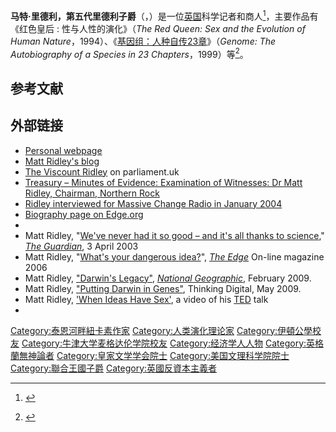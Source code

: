 {{Infobox officeholder
| honorific-prefix  = [[非常尊敬的|非常尊敬的]]
| name              = The Viscount Ridley<br>里德利子爵
| honorific-suffix  ={{post-nominals|country=GBR|size=100%|DL|FRSL|FMedSci}}
| office            = [[Member_of_the_House_of_Lords|Member of the House of Lords]] <br />[[Lords_Temporal|Lord Temporal]]
| term_start        =  2013年2月13日<br />[[世袭贵族|世袭贵族]]
|predecessor        = [[Robert_Shirley,_13th_Earl_Ferrers|The 13th Earl Ferrers]]
| office2           = [[北岩銀行|北岩銀行]]主席
| term_start2       = 2004年4月
| term_end2         = 2007年10月
| predecessor2      = [[Sir_John_Riddell,_13th_Baronet|Sir John Riddell]]
| successor2        = Bryan Sanderson
| birth_name        = Matthew White Ridley
| image             = official portrait of Viscount Ridley crop 2.jpg
| birth_date        = {{birth date and age|1958|2|7|df=y}}
| birth_place       = 英国[[諾森伯蘭郡|諾森伯蘭郡]]
| parents           = {{Plainlist}}
* [[Matthew_White_Ridley,_4th_Viscount_Ridley|Matthew White Ridley, 4th Viscount Ridley]]
* Lady Anne Katharine Gabrielle Lumley
{{Endplainlist}}
| spouse            = {{marriage|[[Anya_Hurlbert|Anya Hurlbert]]|1989}}<ref name=whoswho/>
| children          = One son, one daughter
| residence         = [[Blagdon_Hall|Blagdon Hall]], Northumberland
 | blank1          = Employer
 | data1           = {{Plainlist}}
* 《[[经济学人|经济学人]]》
* [[Centre_for_Life|Centre for Life]]
* [[北岩銀行|北岩銀行]]
{{Endplainlist}}
| awards = {{Plainlist}}
* [[Deputy_Lieutenant|Deputy Lieutenant]] of Northumberland (2007)<ref name="DeputyLieutenant">{{cite web |url=http://www.northumberland.gov.uk/About/Partners/Northumberland-lieutenancy.aspx |title=Northumberland Lord-Lieutenant |publisher=[[Northumberland_County_Council|Northumberland County Council]] |accessdate=2016-08-10}}</ref>
* [[皇家文學學會|皇家文學學會]]会士（1999）
* [[英国医学科学院|英国医学科学院]]院士（2004）<ref name=fmedsci>{{cite web |year=2004 |archiveurl=https://web.archive.org/web/20160715102113/http://www.acmedsci.ac.uk/fellows/fellows-directory/ordinary-fellows/dr-matthew-ridley/ |title=Dr Matthew Ridley FMedSci |publisher=Academy of Medical Sciences |archivedate=2016-07-15 |url=http://www.acmedsci.ac.uk/fellows/fellows-directory/ordinary-fellows/dr-matthew-ridley/}}</ref>
{{Endplainlist}}
| nationality       = 英国
| alma_mater        = {{Plainlist}}
* [[伊顿公学|伊顿公学]]
* [[牛津大学莫德林学院|牛津大学莫德林学院]]（BA, DPhil）
{{Endplainlist}}
| occupation        = Journalist, businessman
| party             = [[保守黨_(英國)|保守黨]]
| relatives = [[Rose_Paterson|Rose Paterson]]（姐妹）
| known_for    = {{Plainlist}}
* [[Northumberlandia|Northumberlandia]]
{{Endplainlist}}
| module= {{Infobox scientist |embed=yes
  |thesis_title = Mating system of the pheasant (Phasianus colchicus)
  |thesis_url=http://ethos.bl.uk/OrderDetails.do?uin=uk.bl.ethos.348151
  |thesis_year = 1983
  | doctoral_advisor  = [[Chris_Perrins|Chris Perrins]]<ref name=dphil/>
  }}
| website = {{Official URL}}
}}
'''马特·里德利，第五代里德利子爵'''（{{lang-en|Matthew White Ridley, 5th Viscount Ridley}}，{{BD|1946年|5月28日|}}）是一位[[英国|英国]]科学记者和商人<ref name=whoswho>{{Who's Who |surname=Ridley |othernames=5th Viscount |id=U59818 |volume=2007 |edition=online [[Oxford_University_Press|Oxford University Press]]}} {{subscription required}}</ref>，主要作品有《红色皇后 : 性与人性的演化》（''The Red Queen: Sex and the Evolution of Human Nature''，1994）、《[[基因组：人种自传23章|基因组：人种自传23章]]》（''Genome: The Autobiography of a Species in 23 Chapters''，1999）等<ref name=dphil>{{cite thesis |degree=DPhil |publisher=University of Oxford |title=Mating system of the pheasant (Phasianus colchicus) |first=Matthew White |last=Ridley |date=1983 |url=http://solo.bodleian.ox.ac.uk/OXVU1:LSCOP_OX:oxfaleph013858922 |oclc=52225811 }}</ref>。

== 参考文献 ==
{{reflist}}

== 外部链接 ==
{{Wikiquote}}
* [http://www.mattridley.co.uk/ Personal webpage]
* [http://www.rationaloptimist.com/blog Matt Ridley's blog]
* [http://www.parliament.uk/biographies/lords/viscount-ridley/4272 The Viscount Ridley] on parliament.uk
* [https://publications.parliament.uk/pa/cm200708/cmselect/cmtreasy/56/7101601.htm Treasury – Minutes of Evidence: Examination of Witnesses: Dr Matt Ridley, Chairman, Northern Rock]
* [http://www.renegademedia.info/media/radio-mp3/Matt_Ridley.mp3 Ridley interviewed for Massive Change Radio in January 2004]
* [http://www.edge.org/3rd_culture/bios/ridley.html Biography page on Edge.org]
* {{C-SPAN|mattridley}}
* Matt Ridley, "[https://www.theguardian.com/life/opinion/story/0,12981,928170,00.html We've never had it so good – and it's all thanks to science]," ''[[The_Guardian|The Guardian]]'', 3 April 2003
* Matt Ridley, "[https://web.archive.org/web/20090201015534/http://www.edge.org/q2006/q06_11.html#ridley What's your dangerous idea?]", ''[[The_Edge|The Edge]]'' On-line magazine 2006
* Matt Ridley, [http://ngm.nationalgeographic.com/2009/02/darwin-legacy/ridley-text "Darwin's Legacy"], [[National_Geographic_Magazine|''National Geographic'']], February 2009.
* Matt Ridley, [http://vimeo.com/7536594 "Putting Darwin in Genes"], Thinking Digital, May 2009.
* Matt Ridley, [http://www.ted.com/talks/matt_ridley_when_ideas_have_sex.html 'When Ideas Have Sex'], a video of his [[TED_(conference)|TED]] talk
* {{cite web |last=Roberts |first=Russ |title=Ridley on Trade, Growth, and the Rational Optimist |url=http://www.econtalk.org/archives/_featuring/matt_ridley/ |work=[[EconTalk|EconTalk]] |publisher=[[Library_of_Economics_and_Liberty|Library of Economics and Liberty]] |authorlink=Russ Roberts |date=18 October 2010}}

{{authority control}}

{{DEFAULTSORT:Ridley, Matt}}
[[Category:泰恩河畔紐卡素作家|Category:泰恩河畔紐卡素作家]]
[[Category:人类演化理论家|Category:人类演化理论家]]
[[Category:伊頓公學校友|Category:伊頓公學校友]]
[[Category:牛津大学麦格达伦学院校友|Category:牛津大学麦格达伦学院校友]]
[[Category:经济学人人物|Category:经济学人人物]]
[[Category:英格蘭無神論者|Category:英格蘭無神論者]]
[[Category:皇家文学学会院士|Category:皇家文学学会院士]]
[[Category:美国文理科学院院士|Category:美国文理科学院院士]]
[[Category:聯合王國子爵|Category:聯合王國子爵]]
[[Category:英國反資本主義者|Category:英國反資本主義者]]